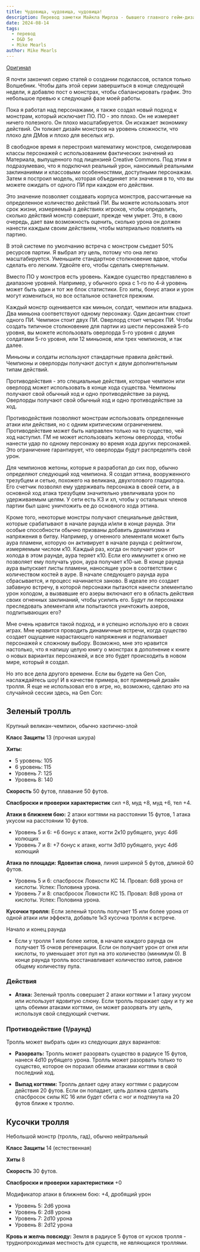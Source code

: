 ```yaml
---
title: Чудовища, чудовища, чудовища!
description: Перевод заметки Майкла Мирлза - бывшего главного гейм-дизайнера пятой редакции D&D про механику монстров
date: 2024-08-14
tags:
  - перевод
  - D&D 5e
  - Mike Mearls
author: Mike Mearls
---
```


[Оригинал](https://www.patreon.com/posts/monsters-109229373)

Я почти закончил серию статей о создании подклассов, остался только Волшебник. Чтобы дать этой серии завершиться в конце следующей недели, я добавлю пост о монстрах, чтобы сбалансировать график. Это небольшое превью к следующей фазе моей работы.

Пока я работал над персонажами, я также создал новый подход к монстрам, который исключает ПО. ПО - это плохо. Он не измеряет ничего полезного. Он плохо масштабируется. Он искажает экономику действий. Он толкает дизайн монстров на уровень сложности, что плохо для ДМов и плохо для веселых игр.

В свободное время я перестроил математику монстров, смоделировав классы персонажей с использованием фактических значений из Материала, выпущенного под лицензией Creative Commons. Под этим я подразумеваю, что я подключил реальный урон, наносимый реальными заклинаниями и классовыми особенностями, доступными персонажам. Затем я построил модель, которая объединяет эти значения в то, что вы можете ожидать от одного ПИ при каждом его действии.

Это значение позволяет создавать корпуса монстров, рассчитанные на определенное количество действий ПИ. Вы можете использовать этот срок жизни, измеряемый в действиях игроков, чтобы определить, сколько действий монстр совершит, прежде чем умрет. Это, в свою очередь, дает вам возможность оценить, сколько урона он должен нанести каждым своим действием, чтобы материально повлиять на партию.

В этой системе по умолчанию встреча с монстром съедает 50% ресурсов партии. Я выбрал эту цель, потому что она легко масштабируется. Уменьшите стандартное столкновение вдвое, чтобы сделать его легким. Удвойте его, чтобы сделать смертельным.

Вместо ПО у монстров есть уровень. Каждое существо представлено в диапазоне уровней. Например, у обычного орка с 1-го по 4-й уровень может быть один и тот же блок статистики. Его хиты, бонус атаки и урон могут измениться, но все остальное останется прежним.

Каждый монстр оценивается как миньон, солдат, чемпион или владыка. Два миньона соответствуют одному персонажу. Один десантник стоит одного ПИ. Чемпион стоит двух ПИ. Оверлорд стоит четырех ПИ. Чтобы создать типичное столкновение для партии из шести персонажей 5-го уровня, вы можете использовать оверлорда 5-го уровня с двумя солдатами 5-го уровня, или 12 миньонов, или трех чемпионов, и так далее.

Миньоны и солдаты используют стандартные правила действий. Чемпионы и оверлорды получают доступ к двум дополнительным типам действий.

Противодействия - это специальные действия, которые чемпион или оверлорд может использовать в конце хода существа. Чемпионы получают свой обычный ход и одно противодействие за раунд. Оверлорды получают свой обычный ход и одно противодействие за ход.

Противодействия позволяют монстрам использовать определенные атаки или действия, но с одним критическим ограничением. Противодействие может быть направлен только на то существо, чей ход наступил. ГМ не может использовать жетоны оверлорда, чтобы нанести удар по одному персонажу во время хода других персонажей. Это ограничение гарантирует, что оверлорды будут распределять свой урон.

Для чемпионов жетоны, которые я разработал до сих пор, обычно определяют следующий ход чемпиона. Я создал эттина, вооруженного трезубцем и сетью, похожего на великана, двухголового гладиатора. Его счетчик позволял ему удерживать персонажа в своей сети, а в основной ход атака трезубцем значительно увеличивала урон по удерживаемым целям. У сети есть КЗ и хп, чтобы у остальных членов партии был шанс уничтожить ее до основного хода эттина.

Кроме того, некоторые монстры получают специальные действия, которые срабатывают в начале раунда и/или в конце раунда. Эти особые способности обычно призваны добавить драматизма и напряжения в битву. Например, у огненного элементаля может быть аура пламени, которую он активирует в начале раунда с рейтингом, измеряемым числом к10. Каждый раз, когда он получает урон от холода в этом раунде, аура теряет к10. Если его иммунитет к огню не позволяет ему получать урон, аура получает к10-ые. В конце раунда аура выпускает листы пламени, наносящие урон в соответствии с количеством костей в ауре. В начале следующего раунда аура сбрасывается, и процесс начинается заново. В идеале это создает забавную встречу, в которой персонажи пытаются нанести элементалю урон холодом, а вызвавшие его азеры включают его в область действия своих огненных заклинаний, чтобы усилить его. Будут ли персонажи преследовать элементаля или попытаются уничтожить азеров, подпитывающих его?

Мне очень нравится такой подход, и я успешно использую его в своих играх. Мне нравится проводить динамичные встречи, когда существо создает ощущение нарастающего напряжения и подталкивает персонажей к сложному выбору. Возможно, мне это нравится настолько, что я напишу целую книгу о монстрах в дополнение к книге о новых вариантах персонажей, и все это будет происходить в новом мире, который я создал.

Но это все дела другого времени. Если вы будете на Gen Con, наслаждайтесь шоу! И в качестве примера, вот примерный дизайн тролля. Я еще не использовал его в игре, но, возможно, сделаю это на случайной сессии здесь, на Gen Con:

## Зеленый тролль

Крупный великан-чемпион, обычно хаотично-злой

**Класс Защиты** 13 (прочная шкура)

**Хиты:**

- 5 уровень: 105
- 6 уровень: 115
- Уровень 7: 125
- Уровень 8: 140

**Скорость** 50 футов, плавание 50 футов.

**Спасброски и проверки характеристик** сил +8, муд +8, муд +6, тел +4.

**Атаки в ближнем бою:** 2 атаки когтями на расстоянии 15 футов, 1 атака укусом на расстоянии 10 футов.

- Уровень 5 и 6: +6 бонус к атаке, когти 2к10 рубящего, укус 4d6 колющих
- Уровень 7 и 8: +7 бонус к атаке, когти 3d10 рубящего, укус 4d6 колющий

**Атака по площади:** **Ядовитая слюна**, линия шириной 5 футов, длиной 60 футов.

- Уровень 5 и 6: спасбросок Ловкости КС 14. Провал: 6d8 урона от кислоты. Успех: Половина урона.
- Уровень 7 и 8: спасбросок Ловкости КС 15. Провал: 8d8 урона от кислоты. Успех: Половина урона.

**Кусочки тролля:** Если зеленый тролль получает 15 или более урона от одной атаки или эффекта, добавьте 1к3 кусочка тролля к встрече.

Начало и конец раунда

- Если у тролля 1 или более хитов, в начале каждого раунда он получает 15 очков регенерации. Если он получает урон от огня или кислоты, то уменьшает этот пул на это количество (минимум 0). В конце раунда тролль восстанавливает количество хитов, равное общему количеству пула.

### Действия

- **Атака:** Зеленый тролль совершает 2 атаки когтями и 1 атаку укусом или использует ядовитую слюну. Если тролль поражает одну и ту же цель обеими атаками когтями, он может разорвать эту цель, используя свой следующий счетчик.

### Противодействие (1/раунд)

Тролль может выбрать один из следующих двух вариантов:

- **Разорвать:** Тролль может разорвать существо в радиусе 15 футов, нанеся 4d10 рубящего урона. Тролль может разорвать только то существо, которое он поразил обеими атаками когтями в свой последний ход.

- **Выпад когтями:** Тролль делает одну атаку когтями с радиусом действия 20 футов. Если он попадает, цель должна сделать спасбросок силы КС 16 или будет сбита с ног и подтянута на 20 футов ближе к троллю.

## Кусочки тролля

Небольшой монстр (тролль, гад), обычно нейтральный

**Класс Защиты** 14 (естественная)

**Хиты** 8

**Скорость** 30 футов.

**Спасброски и проверки характеристики** +0

Модификатор атаки в ближнем бою: +4, дробящий урон

- Уровень 5: 2d6 урона
- Уровень 6: 2d8 урона
- Уровень 7: 2d10 урона
- Уровень 8: 2d12 урона

**Кровь и желчь повсюду:** Земля в радиусе 5 футов от кусков тролля - труднопроходимая местность для существ, не являющихся троллями.
